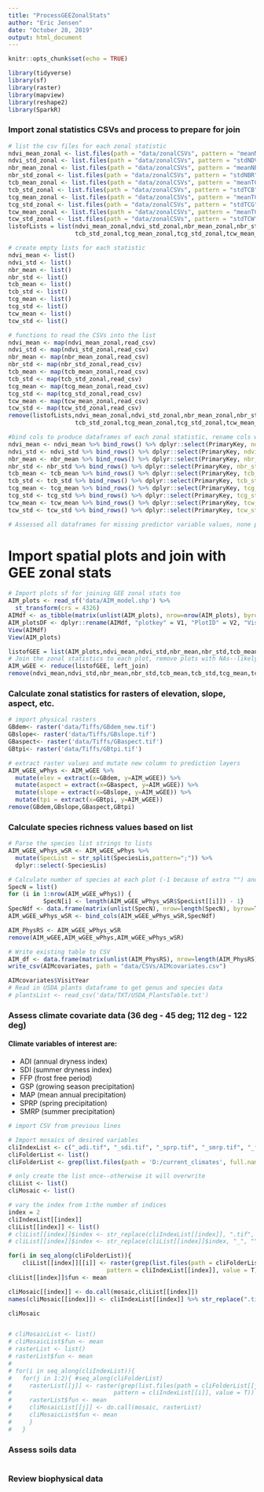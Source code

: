 ```yaml
---
title: "ProcessGEEZonalStats"
author: "Eric Jensen"
date: "October 28, 2019"
output: html_document
---
```


```r
knitr::opts_chunk$set(echo = TRUE)

library(tidyverse)
library(sf)
library(raster)
library(mapview)
library(reshape2)
library(SparkR)
```

### Import zonal statistics CSVs and process to prepare for join
```r
# list the csv files for each zonal statistic
ndvi_mean_zonal <- list.files(path = "data/zonalCSVs", pattern = "meanNDVI", full.names = T)
ndvi_std_zonal <- list.files(path = "data/zonalCSVs", pattern = "stdNDVI", full.names = T)
nbr_mean_zonal <- list.files(path = "data/zonalCSVs", pattern = "meanNBR", full.names = T)
nbr_std_zonal <- list.files(path = "data/zonalCSVs", pattern = "stdNBR", full.names = T)
tcb_mean_zonal <- list.files(path = "data/zonalCSVs", pattern = "meanTCB", full.names = T)
tcb_std_zonal <- list.files(path = "data/zonalCSVs", pattern = "stdTCB", full.names = T)
tcg_mean_zonal <- list.files(path = "data/zonalCSVs", pattern = "meanTCG", full.names = T)
tcg_std_zonal <- list.files(path = "data/zonalCSVs", pattern = "stdTCG", full.names = T)
tcw_mean_zonal <- list.files(path = "data/zonalCSVs", pattern = "meanTCW", full.names = T)
tcw_std_zonal <- list.files(path = "data/zonalCSVs", pattern = "stdTCW", full.names = T)
listofLists = list(ndvi_mean_zonal,ndvi_std_zonal,nbr_mean_zonal,nbr_std_zonal,tcb_mean_zonal,
                   tcb_std_zonal,tcg_mean_zonal,tcg_std_zonal,tcw_mean_zonal,tcw_std_zonal)

# create empty lists for each statistic
ndvi_mean <- list()
ndvi_std <- list()
nbr_mean <- list()
nbr_std <- list()
tcb_mean <- list()
tcb_std <- list()
tcg_mean <- list()
tcg_std <- list()
tcw_mean <- list()
tcw_std <- list()

# functions to read the CSVs into the list
ndvi_mean <- map(ndvi_mean_zonal,read_csv)
ndvi_std <- map(ndvi_std_zonal,read_csv)
nbr_mean <- map(nbr_mean_zonal,read_csv)
nbr_std <- map(nbr_std_zonal,read_csv)
tcb_mean <- map(tcb_mean_zonal,read_csv)
tcb_std <- map(tcb_std_zonal,read_csv)
tcg_mean <- map(tcg_mean_zonal,read_csv)
tcg_std <- map(tcg_std_zonal,read_csv)
tcw_mean <- map(tcw_mean_zonal,read_csv)
tcw_std <- map(tcw_std_zonal,read_csv)
remove(listofLists,ndvi_mean_zonal,ndvi_std_zonal,nbr_mean_zonal,nbr_std_zonal,tcb_mean_zonal,
                   tcb_std_zonal,tcg_mean_zonal,tcg_std_zonal,tcw_mean_zonal,tcw_std_zonal)

#bind cols to produce dataframes of each zonal statistic, rename cols with unique name
ndvi_mean <- ndvi_mean %>% bind_rows() %>% dplyr::select(PrimaryKey, ndvi_mean = mean)
ndvi_std <- ndvi_std %>% bind_rows() %>% dplyr::select(PrimaryKey, ndvi_stdDev = stdDev)
nbr_mean <- nbr_mean %>% bind_rows() %>% dplyr::select(PrimaryKey, nbr_mean = mean)
nbr_std <- nbr_std %>% bind_rows() %>% dplyr::select(PrimaryKey, nbr_stdDev = stdDev)
tcb_mean <- tcb_mean %>% bind_rows() %>% dplyr::select(PrimaryKey, tcb_mean = mean)
tcb_std <- tcb_std %>% bind_rows() %>% dplyr::select(PrimaryKey, tcb_stdDev = stdDev)
tcg_mean <- tcg_mean %>% bind_rows() %>% dplyr::select(PrimaryKey, tcg_mean = mean)
tcg_std <- tcg_std %>% bind_rows() %>% dplyr::select(PrimaryKey, tcg_stdDev = stdDev)
tcw_mean <- tcw_mean %>% bind_rows() %>% dplyr::select(PrimaryKey, tcw_mean = mean)
tcw_std <- tcw_std %>% bind_rows() %>% dplyr::select(PrimaryKey, tcw_stdDev = stdDev)

# Assessed all dataframes for missing predictor variable values, none present
```

# Import spatial plots and join with GEE zonal stats
```r
# Import plots sf for joining GEE zonal stats too
AIM_plots <- read_sf('data/AIM_model.shp') %>%
  st_transform(crs = 4326)
AIMdf <- as_tibble(matrix(unlist(AIM_plots), nrow=nrow(AIM_plots), byrow=F))
AIM_plotsDF <- dplyr::rename(AIMdf, "plotkey" = V1, "PlotID" = V2, "VisitDate" = V3, "VisitYear" = V4, "PrimaryKey" = V5, "SpeciesLis" = V6, "geometry" = V7)
View(AIMdf)
View(AIM_plots)

listofGEE = list(AIM_plots,ndvi_mean,ndvi_std,nbr_mean,nbr_std,tcb_mean,tcb_std,tcg_mean,tcg_std,tcw_mean,tcw_std)
# Join the zonal statistics to each plot, remove plots with NAs--likely only the dateless plot
AIM_wGEE <- reduce(listofGEE, left_join)
remove(ndvi_mean,ndvi_std,nbr_mean,nbr_std,tcb_mean,tcb_std,tcg_mean,tcg_std,tcw_mean,tcw_std, listofGEE)
```

### Calculate zonal statistics for rasters of elevation, slope, aspect, etc.
```r
# import physical rasters
GBdem<- raster('data/Tiffs/GBdem_new.tif')
GBslope<- raster('data/Tiffs/GBslope.tif')
GBaspect<- raster('data/Tiffs/GBaspect.tif')
GBtpi<- raster('data/Tiffs/GBtpi.tif')

# extract raster values and mutate new column to prediction layers
AIM_wGEE_wPhys <- AIM_wGEE %>%
  mutate(elev = extract(x=GBdem, y=AIM_wGEE)) %>%
  mutate(aspect = extract(x=GBaspect, y=AIM_wGEE)) %>%
  mutate(slope = extract(x=GBslope, y=AIM_wGEE)) %>%
  mutate(tpi = extract(x=GBtpi, y=AIM_wGEE))
remove(GBdem,GBslope,GBaspect,GBtpi)
```

### Calculate species richness values based on list
```r
# Parse the species list strings to lists
AIM_wGEE_wPhys_wSR <- AIM_wGEE_wPhys %>%
  mutate(SpecList = str_split(SpeciesLis,pattern=";")) %>%
  dplyr::select(-SpeciesLis)

# Calculate number of species at each plot (-1 because of extra "") and bind the dataframe to predictive dataframe
SpecN = list()
for (i in 1:nrow(AIM_wGEE_wPhys)) {
          SpecN[i] <- length(AIM_wGEE_wPhys_wSR$SpecList[[i]]) - 1}
SpecNdf <- data.frame(matrix(unlist(SpecN), nrow=length(SpecN), byrow=T))
AIM_wGEE_wPhys_wSR <- bind_cols(AIM_wGEE_wPhys_wSR,SpecNdf)

AIM_PhysRS <- AIM_wGEE_wPhys_wSR
remove(AIM_wGEE,AIM_wGEE_wPhys,AIM_wGEE_wPhys_wSR)

# Write existing table to CSV
AIM_df <- data.frame(matrix(unlist(AIM_PhysRS), nrow=length(AIM_PhysRS), byrow=T))
write_csv(AIMcovariates, path = "data/CSVs/AIMcovariates.csv")

AIMcovariates$VisitYear
# Read in USDA plants dataframe to get genus and species data
# plantsList <- read_csv('data/TXT/USDA_PlantsTable.txt')
```

### Assess climate covariate data (36 deg - 45 deg; 112 deg - 122 deg)
#### Climate variables of interest are:
- ADI (annual dryness index)
- SDI (summer dryness index)
- FFP (frost free period)
- GSP (growing season precipitation)
- MAP (mean annual precipitation)
- SPRP (spring precipitation)
- SMRP (summer precipitation)
```r
# import CSV from previous lines

# Import mosaics of desired variables
cliIndexList <- c("_adi.tif", "_sdi.tif", "_sprp.tif", "_smrp.tif", "_ffp.tif", "_gsp.tif", "_map.tif")
cliFolderList <- list()
cliFolderList <- grep(list.files(path = 'D:/current_climates', full.names = T), pattern = "33|34|35|111|123|124", invert = T, value = T)

# only create the list once--otherwise it will overwrite
cliList <- list() 
cliMosaic <- list()

# vary the index from 1:the number of indices
index = 2
cliIndexList[[index]]
cliList[[index]] <- list()
# cliList[[index]]$index <- str_replace(cliIndexList[[index]], ".tif", "")
# cliList[[index]]$index <- str_replace(cliList[[index]]$index, "_", "")

for(i in seq_along(cliFolderList)){ 
    cliList[[index]][[i]] <- raster(grep(list.files(path = cliFolderList[[i]], full.names = T), 
                            pattern = cliIndexList[[index]], value = T))}
cliList[[index]]$fun <- mean

cliMosaic[[index]] <- do.call(mosaic,cliList[[index]])
names(cliMosaic[[index]]) <- cliIndexList[[index]] %>% str_replace(".tif", "") %>% str_replace("_", "")

cliMosaic


# cliMosaicList <- list()
# cliMosaicList$fun <- mean
# rasterList <- list()
# rasterList$fun <- mean
# 
# for(i in seq_along(cliIndexList)){
#   for(j in 1:2){ #seq_along(cliFolderList)
#     rasterList[[j]] <- raster(grep(list.files(path = cliFolderList[[j]],full.names = T), 
#                             pattern = cliIndexList[[i]], value = T))
#     rasterList$fun <- mean
#     cliMosaicList[[j]] <- do.call(mosaic, rasterList)
#     cliMosaicList$fun <- mean
#     }
#   }
```

### Assess soils data
```r

```

### Review biophysical data
```r

```







